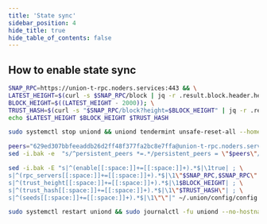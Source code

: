 ```yaml
---
title: 'State sync'
sidebar_position: 4
hide_title: true
hide_table_of_contents: false
---
```



<PageTitle
  iconUrl="img/union-icon.svg"
  title="State sync"
  chainId="union-testnet-9"
  version="v0.25.0"
/>

## How to enable state sync

```bash
SNAP_RPC=https://union-t-rpc.noders.services:443 && \
LATEST_HEIGHT=$(curl -s $SNAP_RPC/block | jq -r .result.block.header.height); \
BLOCK_HEIGHT=$((LATEST_HEIGHT - 2000)); \
TRUST_HASH=$(curl -s "$SNAP_RPC/block?height=$BLOCK_HEIGHT" | jq -r .result.block_id.hash) && \
echo $LATEST_HEIGHT $BLOCK_HEIGHT $TRUST_HASH
```

```bash
sudo systemctl stop uniond && uniond tendermint unsafe-reset-all --home ~/.union --keep-addr-book
```

```bash
peers="629ed307bbfeeaddb26d2ff48f377fa2bc8e7ffa@union-t-rpc.noders.services:22656"
sed -i.bak -e  "s/^persistent_peers *=.*/persistent_peers = \"$peers\"/" ~/.union/config/config.toml
```

```bash
sed -i.bak -E "s|^(enable[[:space:]]+=[[:space:]]+).*$|\1true| ; \
s|^(rpc_servers[[:space:]]+=[[:space:]]+).*$|\1\"$SNAP_RPC,$SNAP_RPC\"| ; \
s|^(trust_height[[:space:]]+=[[:space:]]+).*$|\1$BLOCK_HEIGHT| ; \
s|^(trust_hash[[:space:]]+=[[:space:]]+).*$|\1\"$TRUST_HASH\"| ; \
s|^(seeds[[:space:]]+=[[:space:]]+).*$|\1\"\"|" ~/.union/config/config.toml
```

```bash
sudo systemctl restart uniond && sudo journalctl -fu uniond --no-hostname -o cat
```
